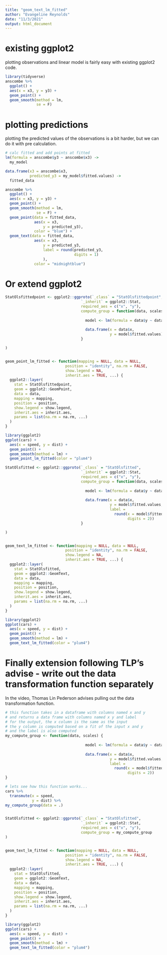 ```yaml
---
title: "geom_text_lm_fitted"
author: "Evangeline Reynolds"
date: "11/3/2021"
output: html_document
---
```




# existing ggplot2

plotting observations and linear model is fairly easy with existing ggplot2 code.

```r
library(tidyverse)
anscombe %>% 
  ggplot() + 
  aes(x = x3, y = y3) + 
  geom_point() +
  geom_smooth(method = lm,
              se = F)
```

# plotting predictions

plotting the predicted values of the observations is a bit harder, but we can do it with pre calculation. 

```r
# calc fitted and add points at fitted
lm(formula = anscombe$y3 ~ anscombe$x3) ->
  my_model

data.frame(x3 = anscombe$x3, 
           predicted_y3 = my_model$fitted.values) ->
  fitted_data

anscombe %>% 
  ggplot() + 
  aes(x = x3, y = y3) + 
  geom_point() + 
  geom_smooth(method = lm, 
              se = F) + 
  geom_point(data = fitted_data,
             aes(x = x3, 
                 y = predicted_y3),
             color = "blue") +
  geom_text(data = fitted_data,
             aes(x = x3, 
                 y = predicted_y3,
                 label = round(predicted_y3, 
                               digits = 1)
                 ),
             color = "midnightblue") 
```

# Or extend ggplot2


```r
StatOlsfittedpoint <- ggplot2::ggproto(`_class` = "StatOlsfittedpoint",
                                  `_inherit` = ggplot2::Stat,
                                  required_aes = c("x", "y"),
                                  compute_group = function(data, scales) {
                                    
                                    model <- lm(formula = data$y ~ data$x)
                                  
                                    data.frame(x = data$x,
                                               y = model$fitted.values)
                                  }

)


geom_point_lm_fitted <- function(mapping = NULL, data = NULL,
                           position = "identity", na.rm = FALSE,
                           show.legend = NA,
                           inherit.aes = TRUE, ...) {
  ggplot2::layer(
    stat = StatOlsfittedpoint, 
    geom = ggplot2::GeomPoint, 
    data = data, 
    mapping = mapping,
    position = position, 
    show.legend = show.legend, 
    inherit.aes = inherit.aes,
    params = list(na.rm = na.rm, ...)
  )
}
```


```r
library(ggplot2)
ggplot(cars) + 
  aes(x = speed, y = dist) +
  geom_point() + 
  geom_smooth(method = lm) + 
  geom_point_lm_fitted(color = "plum4")
```


```r
StatOlsfitted <- ggplot2::ggproto(`_class` = "StatOlsfitted",
                                  `_inherit` = ggplot2::Stat,
                                  required_aes = c("x", "y"),
                                  compute_group = function(data, scales) {
                                    
                                    model <- lm(formula = data$y ~ data$x)
                                  
                                    data.frame(x = data$x,
                                               y = model$fitted.values,
                                               label = 
                                                 round(x = model$fitted.values,
                                                       digits = 2))
                                  }

)


geom_text_lm_fitted <- function(mapping = NULL, data = NULL,
                           position = "identity", na.rm = FALSE,
                           show.legend = NA,
                           inherit.aes = TRUE, ...) {
  ggplot2::layer(
    stat = StatOlsfitted, 
    geom = ggplot2::GeomText, 
    data = data, 
    mapping = mapping,
    position = position, 
    show.legend = show.legend, 
    inherit.aes = inherit.aes,
    params = list(na.rm = na.rm, ...)
  )
}
```


```r
library(ggplot2)
ggplot(cars) + 
  aes(x = speed, y = dist) +
  geom_point() + 
  geom_smooth(method = lm) + 
  geom_text_lm_fitted(color = "plum4")
```


# Finally extension following TLP's advise - write out the data transformation function separately

In the video, Thomas Lin Pederson advises pulling out the data transformation function.

```r
# this function takes in a dataframe with columns named x and y
# and returns a data frame with columns named x y and label
# for the output, the x column is the same as the input 
# the y column is computed based on a fit of the input x and y
# and the label is also computed 
my_compute_group <- function(data, scales) {
                                    
                                    model <- lm(formula = data$y ~ data$x)
                                  
                                    data.frame(x = data$x,
                                               y = model$fitted.values,
                                               label = 
                                                 round(x = model$fitted.values,
                                                       digits = 2))
}

# lets see how this function works...
cars %>% 
  transmute(x = speed,
            y = dist) %>% 
my_compute_group(data = .)


StatOlsfitted <- ggplot2::ggproto(`_class` = "StatOlsfitted",
                                  `_inherit` = ggplot2::Stat,
                                  required_aes = c("x", "y"),
                                  compute_group = my_compute_group
)


geom_text_lm_fitted <- function(mapping = NULL, data = NULL,
                           position = "identity", na.rm = FALSE,
                           show.legend = NA,
                           inherit.aes = TRUE, ...) {
  ggplot2::layer(
    stat = StatOlsfitted, 
    geom = ggplot2::GeomText, 
    data = data, 
    mapping = mapping,
    position = position, 
    show.legend = show.legend, 
    inherit.aes = inherit.aes,
    params = list(na.rm = na.rm, ...)
  )
}
```


```r
library(ggplot2)
ggplot(cars) + 
  aes(x = speed, y = dist) +
  geom_point() + 
  geom_smooth(method = lm) + 
  geom_text_lm_fitted(color = "plum4")
```
